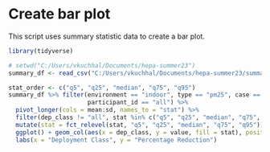 # Create bar plot
This script uses summary statistic data to create a bar plot.

```r
library(tidyverse)
```

```r
# setwd("C:/Users/vkuchhal/Documents/hepa-summer23")
summary_df <- read_csv("C:/Users/vkuchhal/Documents/hepa-summer23/summary/Community_All/s_All_M_quants.csv")

```

```r
stat_order <- c("q5", "q25", "median", "q75", "q95")
summary_df %>% filter(environment == "indoor", type == "pm25", case == "redu",
                      participant_id == "all") %>%
  pivot_longer(cols = mean:sd, names_to = "stat") %>%
  filter(dep_class != "all", stat %in% c("q5", "q25", "median", "q75", "q95", "mean")) %>%
  mutate(stat = fct_relevel(stat, "q5", "q25", "median", "q75", "q95")) %>%
  ggplot() + geom_col(aes(x = dep_class, y = value, fill = stat), position = "dodge") +
  labs(x = "Deployment Class", y = "Percentage Reduction")
```

